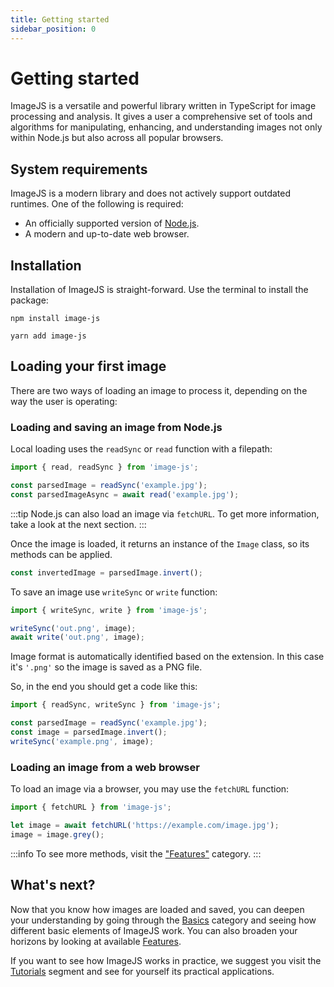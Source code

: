 ```yaml
---
title: Getting started
sidebar_position: 0
---
```



# Getting started

ImageJS is a versatile and powerful library written in TypeScript for image processing and analysis. It gives a user a comprehensive set of tools and algorithms for manipulating, enhancing, and understanding images not only within Node.js but also across all popular browsers.

## System requirements

ImageJS is a modern library and does not actively support outdated runtimes.
One of the following is required:

- An officially supported version of [Node.js](https://nodejs.org/en/download).
- A modern and up-to-date web browser.

## Installation

Installation of ImageJS is straight-forward. Use the terminal to install the package:

<Tabs>
<TabItem value="npm" label="npm" default>

```
npm install image-js
```

</TabItem>
<TabItem value="yarn" label="yarn">

```
yarn add image-js
```

</TabItem>
</Tabs>

## Loading your first image

There are two ways of loading an image to process it, depending on the way the user is operating:

### Loading and saving an image from Node.js

Local loading uses the `readSync` or `read` function with a filepath:

```ts
import { read, readSync } from 'image-js';

const parsedImage = readSync('example.jpg');
const parsedImageAsync = await read('example.jpg');
```

:::tip
Node.js can also load an image via `fetchURL`. To get more information, take a look at the next section.
:::

Once the image is loaded, it returns an instance of the `Image` class, so its methods can be applied.

```ts
const invertedImage = parsedImage.invert();
```

To save an image use `writeSync` or `write` function:

```ts
import { writeSync, write } from 'image-js';

writeSync('out.png', image);
await write('out.png', image);
```

Image format is automatically identified based on the extension. In this case it's `'.png'` so the image is saved as a PNG file.

So, in the end you should get a code like this:

```ts
import { readSync, writeSync } from 'image-js';

const parsedImage = readSync('example.jpg');
const image = parsedImage.invert();
writeSync('example.png', image);
```

### Loading an image from a web browser

To load an image via a browser, you may use the `fetchURL` function:

```ts
import { fetchURL } from 'image-js';

let image = await fetchURL('https://example.com/image.jpg');
image = image.grey();
```

:::info
To see more methods, visit the ["Features"](./features/features.mdx) category.
:::

## What's next?

Now that you know how images are loaded and saved, you can deepen your understanding by going through the [Basics](./basics) category and seeing how different basic elements of ImageJS work.
You can also broaden your horizons by looking at available [Features](./features/features.mdx).

If you want to see how ImageJS works in practice, we suggest you visit the [Tutorials](./tutorials/tutorials.mdx) segment and see for yourself its practical applications.
